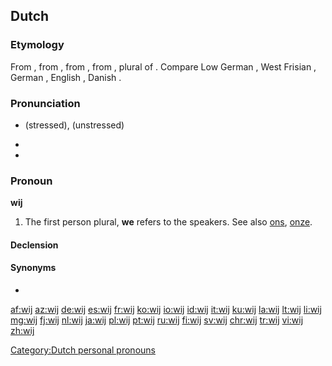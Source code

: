 ==Dutch==

===Etymology===
From {{etyl|dum|nl}} {{term|wi|lang=dum}}, from {{etyl|odt|nl}} {{term|wī|lang=odt}}, from {{etyl|gem-pro|nl}} {{term/t|gem-pro|*wīz}}, from {{etyl|ine-pro|nl}} {{term/t|ine-pro|*wéy-}}, plural of {{term/t|ine-pro|*éǵh₂}}. Compare Low German {{term|wi|lang=nds}}, West Frisian {{term|wy|lang=fy}}, German {{term|wir|lang=de}}, English {{term|we|lang=en}}, Danish {{term|vi|lang=da}}.

===Pronunciation===
* {{IPA|/ʋɛi̯/|lang=nl}} (stressed), {{IPA|/ʋə/|lang=nl}} (unstressed)
* {{audio|Nl-wij.ogg|audio}}
* {{homophones|lang=nl|wei}}

===Pronoun===
'''wij'''

# The first person plural, '''we''' refers to the speakers. See also [[ons]], [[onze]].

====Declension====
{{nl-decl-personal pronouns}}

====Synonyms====
* {{l|nl|we}}

[[Category:Dutch personal pronouns]]

[[af:wij]]
[[az:wij]]
[[de:wij]]
[[es:wij]]
[[fr:wij]]
[[ko:wij]]
[[io:wij]]
[[id:wij]]
[[it:wij]]
[[ku:wij]]
[[la:wij]]
[[lt:wij]]
[[li:wij]]
[[mg:wij]]
[[fj:wij]]
[[nl:wij]]
[[ja:wij]]
[[pl:wij]]
[[pt:wij]]
[[ru:wij]]
[[fi:wij]]
[[sv:wij]]
[[chr:wij]]
[[tr:wij]]
[[vi:wij]]
[[zh:wij]]